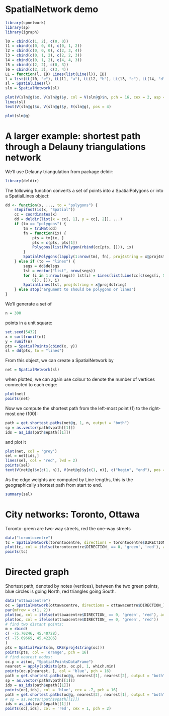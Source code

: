 <!--
%\VignetteEngine{knitr::knitr}
%\VignetteIndexEntry{SpatialNetwork demo}
\usepackage[utf8]{inputenc}
-->

# SpatialNetwork demo

```r
library(spnetwork)
library(sp)
library(igraph)

l0 = cbind(c(1, 2), c(0, 0))
l1 = cbind(c(0, 0, 0), c(0, 1, 2))
l2 = cbind(c(0, 0, 0), c(2, 3, 4))
l3 = cbind(c(0, 1, 2), c(2, 2, 3))
l4 = cbind(c(0, 1, 2), c(4, 4, 3))
l5 = cbind(c(2, 2), c(0, 3))
l6 = cbind(c(2, 3), c(3, 4))
LL = function(l, ID) Lines(list(Line(l)), ID)
l = list(LL(l0, "e"), LL(l1, "a"), LL(l2, "b"), LL(l3, "c"), LL(l4, "d"), LL(l5, "f"), LL(l6, "g"))
sl = SpatialLines(l)
sln = SpatialNetwork(sl)
```

```r
plot(V(sln@g)$x, V(sln@g)$y, col = V(sln@g)$n, pch = 16, cex = 2, asp = 1)
lines(sl)
text(V(sln@g)$x, V(sln@g)$y, E(sln@g), pos = 4)
```

```r
plot(sln@g)
```

# A larger example: shortest path through a Delauny triangulations network

We'll use Delauny triangulation from package deldir:
```r
library(deldir)
```

The following function converts a set of points into a
SpatialPolygons or into a SpatialLines object:

```r
dd <- function(x, ..., to = "polygons") {
    stopifnot(is(x, "Spatial"))
    cc = coordinates(x)
    dd = deldir(list(x = cc[, 1], y = cc[, 2]), ...)
    if (to == "polygons") {
        tm = triMat(dd)
        fn = function(ix) {
            pts = tm[ix, ]
            pts = c(pts, pts[1])
            Polygons(list(Polygon(rbind(cc[pts, ]))), ix)
        }
        SpatialPolygons(lapply(1:nrow(tm), fn), proj4string = x@proj4string)
    } else if (to == "lines") {
        segs = dd$delsgs
        lst = vector("list", nrow(segs))
        for (i in 1:nrow(segs)) lst[i] = Lines(list(Line(cc[c(segs[i, 5], segs[i, 
            6]), ])), i)
        SpatialLines(lst, proj4string = x@proj4string)
    } else stop("argument to should be polygons or lines")
}
```

We'll generate a set of 

```r
n = 300
```

points in a unit square:

```r
set.seed(5432)
x = sort(runif(n))
y = runif(n)
pts = SpatialPoints(cbind(x, y))
sl = dd(pts, to = "lines")
```

From this object, we can create a SpatialNetwork by

```r
net = SpatialNetwork(sl)
```

when plotted, we can again use colour to denote the number of vertices connected to each edge:

```r
plot(net)
points(net)
```

Now we compute the shortest path from the left-most point (1) to the right-most one (100):

```r
path = get.shortest.paths(net@g, 1, n, output = "both")
sp = as.vector(path$vpath[[1]])
ids = as_ids(path$epath[[1]])
```

and plot it

```r
plot(net, col = 'grey')
sel = net[ids,]
lines(sel, col = 'red', lwd = 2)
points(sel)
text(V(net@g)$x[c(1, n)], V(net@g)$y[c(1, n)], c("begin", "end"), pos = 4)
```

As the edge weights are computed by Line lengths, this is the
geographically shortest path from start to end.

```r
summary(sel)
```

# City networks: Toronto, Ottawa

Toronto: green are two-way streets, red the one-way streets

```r
data("torontocentre")
tc = SpatialNetwork(torontocentre, directions = torontocentre$DIRECTION_)
plot(tc, col = ifelse(torontocentre$DIRECTION_ == 0, 'green', 'red'), axes = TRUE)
points(tc)
```

# Directed graph

Shortest path, denoted by notes (vertices), between the two green
points, blue circles is going North, red triangles going South.

```r
data("ottawacentre")
oc = SpatialNetwork(ottawacentre, directions = ottawacentre$DIRECTION_)
par(mfrow = c(1, 2))
plot(oc, col = ifelse(ottawacentre$DIRECTION_ == 0, 'green', 'red'), arrow_size=.3)
plot(oc, col = ifelse(ottawacentre$DIRECTION_ == 0, 'green', 'red'))
# find two distant points:
m = rbind(
c( -75.70246, 45.40728),
c( -75.69669, 45.42286)
)
pts = SpatialPoints(m, CRS(proj4string(oc)))
points(pts, col = 'orange', pch = 16)
# find nearest nodes:
oc.p = as(oc, "SpatialPointsDataFrame")
nearest = apply(spDists(pts, oc.p), 1, which.min)
points(oc.p[nearest, ], col = 'blue', pch = 16)
path = get.shortest.paths(oc@g, nearest[1], nearest[2], output = "both")
sp = as.vector(path$vpath[[1]])
ids = as_ids(path$epath[[1]])
points(oc[,ids], col = 'blue', cex = .7, pch = 16)
path = get.shortest.paths(oc@g, nearest[2], nearest[1], output = "both")
# sp = as.vector(path$vpath[[1]])
ids = as_ids(path$epath[[1]])
points(oc[,ids], col = 'red', cex = 1, pch = 2)
```
